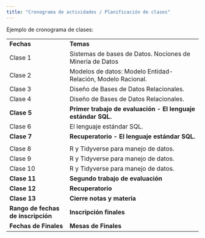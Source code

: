 ```yaml
---
title: "Cronograma de actividades / Planificación de clases"
---
```


Ejemplo de cronograma de clases:

|                                    |                                    |
|-----------------------|-------------------------------------------------|
| **Fechas**                         | **Temas**                                                    |
| Clase 1                            | Sistemas de bases de Datos. Nociones de Minería de Datos   |
| Clase 2                            | Modelos de datos: Modelo Entidad-Relación, Modelo Racional.  |
| Clase 3                            | Diseño de Bases de Datos Relacionales.                       |
| Clase 4                            | Diseño de Bases de Datos Relacionales.                       |
| **Clase 5**                        | **Primer trabajo de evaluación - El lenguaje estándar SQL.** |
| Clase 6                            | El lenguaje estándar SQL.                                    |
| **Clase 7**                        | **Recuperatorio - El lenguaje estándar SQL.**                |
                                                    |
| Clase 8                            | R y Tidyverse para manejo de datos.                          |
| Clase 9                           | R y Tidyverse para manejo de datos.                          |
| Clase 10                           | R y Tidyverse para manejo de datos.                          |
| **Clase 11**                       | **Segundo trabajo de evaluación**                            |
| **Clase 12**                       | **Recuperatorio**                                            |
| **Clase 13**                       | **Cierre notas y materia**                                   |
| **Rango de fechas de inscripción** | **Inscripción finales**                                      |
| **Fechas de Finales**              | **Mesas de Finales**                                         |
